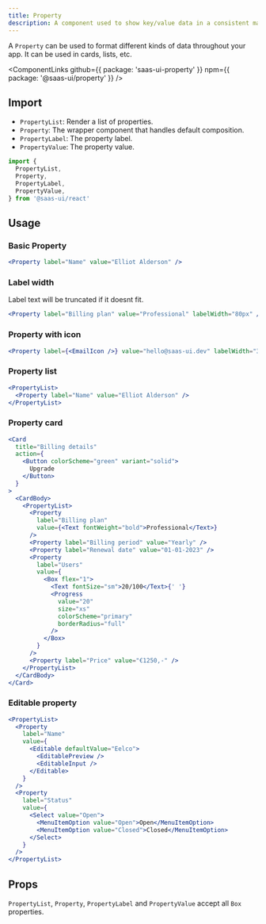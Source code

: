 ```yaml
---
title: Property
description: A component used to show key/value data in a consistent manner.
---
```


A `Property` can be used to format different kinds of data throughout your app.
It can be used in cards, lists, etc.

<ComponentLinks
  github={{ package: 'saas-ui-property' }}
  npm={{ package: '@saas-ui/property' }}
/>

## Import

- `PropertyList`: Render a list of properties.
- `Property`: The wrapper component that handles default composition.
- `PropertyLabel`: The property label.
- `PropertyValue`: The property value.

```ts
import {
  PropertyList,
  Property,
  PropertyLabel,
  PropertyValue,
} from '@saas-ui/react'
```

## Usage

### Basic Property

```jsx
<Property label="Name" value="Elliot Alderson" />
```

### Label width

Label text will be truncated if it doesnt fit.

```jsx
<Property label="Billing plan" value="Professional" labelWidth="80px" />
```

### Property with icon

```jsx
<Property label={<EmailIcon />} value="hello@saas-ui.dev" labelWidth="32px" />
```

### Property list

```jsx
<PropertyList>
  <Property label="Name" value="Elliot Alderson" />
</PropertyList>
```

### Property card

```jsx
<Card
  title="Billing details"
  action={
    <Button colorScheme="green" variant="solid">
      Upgrade
    </Button>
  }
>
  <CardBody>
    <PropertyList>
      <Property
        label="Billing plan"
        value={<Text fontWeight="bold">Professional</Text>}
      />
      <Property label="Billing period" value="Yearly" />
      <Property label="Renewal date" value="01-01-2023" />
      <Property
        label="Users"
        value={
          <Box flex="1">
            <Text fontSize="sm">20/100</Text>{' '}
            <Progress
              value="20"
              size="xs"
              colorScheme="primary"
              borderRadius="full"
            />
          </Box>
        }
      />
      <Property label="Price" value="€1250,-" />
    </PropertyList>
  </CardBody>
</Card>
```

### Editable property

```jsx
<PropertyList>
  <Property
    label="Name"
    value={
      <Editable defaultValue="Eelco">
        <EditablePreview />
        <EditableInput />
      </Editable>
    }
  />
  <Property
    label="Status"
    value={
      <Select value="Open">
        <MenuItemOption value="Open">Open</MenuItemOption>
        <MenuItemOption value="Closed">Closed</MenuItemOption>
      </Select>
    }
  />
</PropertyList>
```

## Props

`PropertyList`, `Property`, `PropertyLabel` and `PropertyValue` accept all `Box` properties.

<PropsTable of="PropertyList" />

<PropsTable of="Property" />
